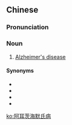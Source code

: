 ==Chinese==
{{zh-forms|type=511|delink=1|Alzheimer}}

===Pronunciation===
{{zh-pron
|m=Ā'ěrcíhǎimòshìbìng
|c=aa3 ji5 ci4 hoi2 mak6 si6 beng6
|cat=n
}}

===Noun===
{{zh-noun}}

# [[Alzheimer's disease]]

====Synonyms====
* {{zh-l|阿爾茨海默病|tr=Āěrcíhǎimòbìng}}
* {{zh-l|阿茲海默病}}
* {{zh-l|老年痴呆症}}
* {{zh-l|老人失智症}}

{{zh-cat|Diseases|Neurology}}

[[ko:阿耳茨海默氏病]]